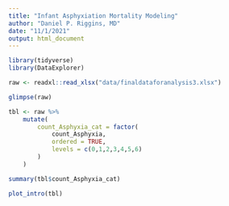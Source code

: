 ```yaml
---
title: "Infant Asphyxiation Mortality Modeling"
author: "Daniel P. Riggins, MD"
date: "11/1/2021"
output: html_document
---
```



```r
library(tidyverse)
library(DataExplorer)
```

```r
raw <- readxl::read_xlsx("data/finaldataforanalysis3.xlsx")

glimpse(raw)
```

```r
tbl <- raw %>%
    mutate(
        count_Asphyxia_cat = factor(
            count_Asphyxia,
            ordered = TRUE,
            levels = c(0,1,2,3,4,5,6)
        )
    )

summary(tbl$count_Asphyxia_cat)
```

```r
plot_intro(tbl)
```


